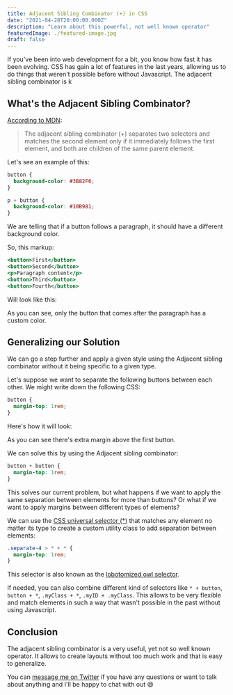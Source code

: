 ```yaml
---
title: Adjacent Sibling Combinator (+) in CSS
date: "2021-04-28T20:00:00.000Z"
description: "Learn about this powerful, not well known operator"
featuredImage: ./featured-image.jpg
draft: false
---
```


If you've been into web development for a bit, you know how fast it has been
evolving. CSS has gain a lot of features in the last years, allowing us to do
things that weren't possible before without Javascript. The adjacent sibling
combinator is k

## What's the Adjacent Sibling Combinator?

<CanIUse
  name='Adjacent Sibling Combinator'
  support='96.56%'
  canIUseURL='https://caniuse.com/?search=adjacent%20sibling'
  docURL='https://developer.mozilla.org/en-US/docs/Web/CSS/Adjacent_sibling_combinator'
  w3cURL='https://drafts.csswg.org/selectors-3/#adjacent-sibling-combinators'
/>

[According to MDN](https://developer.mozilla.org/en-US/docs/Web/CSS/Adjacent_sibling_combinator):

> The adjacent sibling combinator (+) separates two selectors and matches the second element only if it immediately follows the first element, and both are children of the same parent element.

Let's see an example of this:

```css
button {
  background-color: #3B82F6;
}

p + button {
  background-color: #10B981;
}
```

We are telling that if a button follows a paragraph, it should have a different
background color.

So, this markup:

```jsx
<button>First</button>
<button>Second</button>
<p>Paragraph content</p>
<button>Third</button>
<button>Fourth</button>
```

Will look like this:

<FirstExample />

As you can see, only the button that comes after the paragraph has a custom color.

## Generalizing our Solution
We can go a step further and apply a given style using the Adjacent sibling
combinator without it being specific to a given type.

Let's suppose we want to separate the following buttons between each other. We
might write down the following CSS:

```css
button {
  margin-top: 1rem;
}
```

Here's how it will look:

<MarginExample />

As you can see there's extra margin above the first button.

We can solve this by using the Adjacent sibling combinator:

```css
button + button {
  margin-top: 1rem;
}
```

<MarginExampleSolution />

This solves our current problem, but what happens if we want to apply the same
separation between elements for more than buttons? Or what if we want to apply
margins between different types of elements?

We can use the [CSS universal selector
(*)](https://developer.mozilla.org/en-US/docs/Web/CSS/Universal_selectors) that
matches any element no matter its type to create a custom utility class to add
separation between elements:


```css
.separate-4 > * + * {
  margin-top: 1rem;
}
```

<MarginGenericSolution />

This selector is also known as the
[lobotomized owl selector](https://alistapart.com/article/axiomatic-css-and-lobotomized-owls/).

If needed, you can also combine different kind of selectors like `* + button`,
`button + *`, `.myClass + *`, `.myID + .myClass`. This allows to be very
flexible and match elements in such a way that wasn't possible in the past
without using Javascript.

## Conclusion
The adjacent sibling combinator is a very useful, yet not so well known
operator. It allows to create layouts without too much work and that is easy to
generalize.

You can [message me on Twitter](https://twitter.com/giovannibenussi) if you have any questions or want to talk about anything and I'll be happy to chat with out 😄

